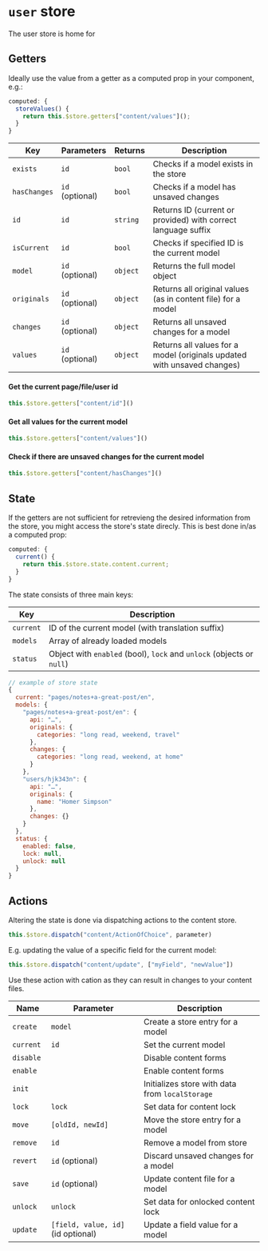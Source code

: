 
<Meta
  title="Internals | $store / user"
/>

# `user` store

The user store is home for


## Getters

Ideally use the value from a getter as a computed prop in your component, e.g.:

```js
computed: {
  storeValues() {
    return this.$store.getters["content/values"]();
  }
}
```

| Key | Parameters | Returns | Description |
|-|-|-|-|
| `exists` | `id` | `bool` | Checks if a model exists in the store |
| `hasChanges`| `id` (optional) | `bool`  | Checks if a model has unsaved changes |
| `id` | `id` | `string` | Returns ID (current or provided) with correct language suffix |
| `isCurrent` |  `id` | `bool` | Checks if specified ID is the current model |
| `model` |  `id` (optional) | `object` | Returns the full model object |
| `originals` |  `id` (optional) | `object` | Returns all original values (as in content file) for a model |
| `changes` |  `id` (optional) | `object` | Returns all unsaved changes for a model |
| `values` | `id` (optional) | `object` | Returns all values for a model (originals updated with unsaved changes) |

#### Get the current page/file/user id
```js
this.$store.getters["content/id"]()
```

#### Get all values for the current model
```js
this.$store.getters["content/values"]()
```

#### Check if there are unsaved changes for the current model
```js
this.$store.getters["content/hasChanges"]()
```


## State

If the getters are not sufficient for retrevieng the desired information from the store, you might access the store's state direcly. This is best done in/as a computed prop:

```js
computed: {
  current() {
    return this.$store.state.content.current;
  }
}
```

The state consists of three main keys:

| Key | Description |
|-|-|
| `current` | ID of the current model (with translation suffix) |
| `models` | Array of already loaded models |
| `status` | Object with `enabled` (bool), `lock` and `unlock` (objects or `null`) |

```js
// example of store state
{
  current: "pages/notes+a-great-post/en",
  models: {
    "pages/notes+a-great-post/en": {
      api: "…",
      originals: {
        categories: "long read, weekend, travel"
      },
      changes: {
        categories: "long read, weekend, at home"
      }
    },
    "users/hjk343n": {
      api: "…",
      originals: {
        name: "Homer Simpson"
      },
      changes: {}
    }
  },
  status: {
    enabled: false,
    lock: null,
    unlock: null
  }
}

```

## Actions

Altering the state is done via dispatching actions to the content store.

```js
this.$store.dispatch("content/ActionOfChoice", parameter)
```

E.g. updating the value of a specific field for the current model:

```js
this.$store.dispatch("content/update", ["myField", "newValue"])
```

Use these action with cation as they can result in changes to your content files.

| Name | Parameter | Description |
|-|-|-|
| `create` | `model` | Create a store entry for a model |
| `current` | `id` | Set the current model |
| `disable ` |  | Disable content forms |
| `enable ` |  | Enable content forms |
| `init` |  | Initializes store with data from `localStorage` |
| `lock` | `lock` | Set data for content lock |
| `move` | `[oldId, newId]` | Move the store entry for a model |
| `remove` | `id` | Remove a model from store |
| `revert` | `id` (optional) | Discard unsaved changes for a model |
|`save`  | `id` (optional) | Update content file for a model |
| `unlock` | `unlock` | Set data for onlocked content lock |
| `update` | `[field, value, id]` (id optional) | Update a field value for a model |
